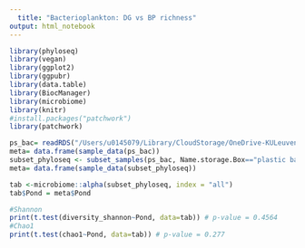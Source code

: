 ```yaml
---
  title: "Bacterioplankton: DG vs BP richness"
output: html_notebook
---
```

```r
library(phyloseq)
library(vegan)
library(ggplot2)
library(ggpubr)
library(data.table)
library(BiocManager)
library(microbiome)
library(knitr)
#install.packages("patchwork")
library(patchwork)
```

```r
ps_bac= readRDS("/Users/u0145079/Library/CloudStorage/OneDrive-KULeuven/Desktop/PlasticDaphnia/Exposure-Niki/tables/phyloseq/decontam/ps_rare_bacteroplankton_decontam.rds")
meta= data.frame(sample_data(ps_bac))
subset_phyloseq <- subset_samples(ps_bac, Name.storage.Box=="plastic bag: Bacterioplankton De Gavers & Blauwe poort - Nikola -8/11/2021")
meta= data.frame(sample_data(subset_phyloseq))
```

```r
tab <-microbiome::alpha(subset_phyloseq, index = "all")
tab$Pond = meta$Pond

#Shannon
print(t.test(diversity_shannon~Pond, data=tab)) # p-value = 0.4564
#Chao1
print(t.test(chao1~Pond, data=tab)) # p-value = 0.277
```

